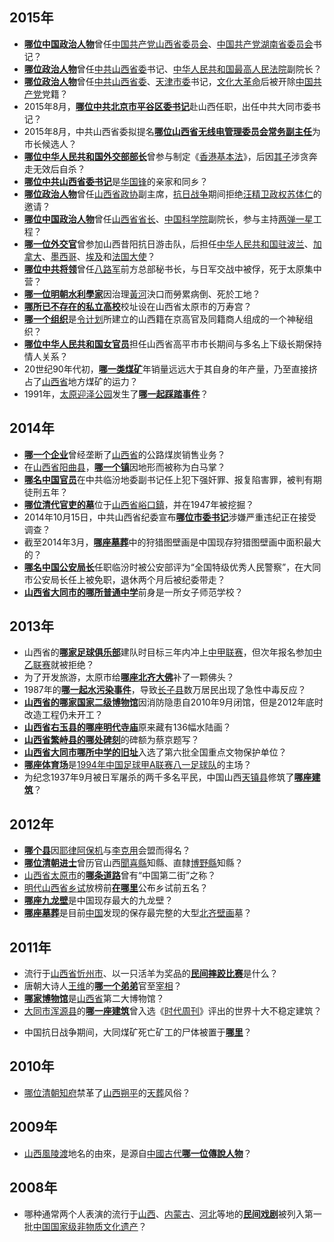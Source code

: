 == 2015年 ==
* '''[[王茂林|哪位中国政治人物]]'''曾任[[中国共产党山西省委员会|中国共产党山西省委员会]]、[[中国共产党湖南省委员会|中国共产党湖南省委员会]]书记？
* '''[[高克林|哪位政治人物]]'''曾任[[中共山西省委|中共山西省委]]书记、[[中华人民共和国最高人民法院|中华人民共和国最高人民法院]]副院长？
* '''[[解学恭|哪位政治人物]]'''曾任[[中共山西省委|中共山西省委]]、[[中共天津市委|天津市委]]书记，[[文化大革命|文化大革命]]后被开除[[中国共产党|中国共产党]]党籍？
* 2015年8月，'''[[张吉福|哪位中共北京市平谷区委书记]]'''赴山西任职，出任中共大同市委书记？
* 2015年8月，中共山西省委拟提名'''[[马彦平|哪位山西省无线电管理委员会常务副主任]]'''为市长候选人？
* '''[[姬鹏飞|哪位中华人民共和国外交部部长]]'''曾参与制定《[[香港基本法|香港基本法]]》，后因[[姬胜德|其子]]涉贪奔走无效后自杀？
* '''[[李立功_(1925年)|哪位中共山西省委书记]]'''是[[华国锋|华国锋]]的亲家和同乡？
* '''[[王梦龄|哪位政治人物]]'''曾任[[山西省政协|山西省政协]]副主席，[[抗日战争|抗日战争]]期间拒绝[[汪精卫政权|汪精卫政权]][[苏体仁|苏体仁]]的邀请？
* '''[[裴丽生|哪位中国政治人物]]'''曾任[[山西省省长|山西省省长]]、[[中国科学院|中国科学院]]副院长，参与主持[[两弹一星|两弹一星]]工程？
* '''[[姚广|哪一位外交官]]'''曾参加山西昔阳抗日游击队，后担任[[中国驻波兰大使列表|中华人民共和国驻波兰]]、[[中国驻加拿大大使列表|加拿大]]、[[中国驻墨西哥大使列表|墨西哥]]、[[中国驻埃及大使列表|埃及]]和[[中国驻法国大使列表|法国大使]]？
* '''[[张友清|哪位中共将领]]'''曾任[[八路军|八路军]]前方总部秘书长，与日军交战中被俘，死于太原集中营？
* '''[[劉東星|哪一位明朝水利學家]]'''因治理[[黃河|黃河]]決口而勞累病倒、死於工地？
* '''[[并州学院|哪所已不存在的私立高校]]'''校址设在山西省太原市的万寿宫？
* '''[[西山会|哪一个组织]]'''是[[令计划|令计划]]所建立的山西籍在京高官及同籍商人组成的一个神秘组织？
* '''[[杨晓波_(1971年出生)|哪位中华人民共和国女官员]]'''担任山西省高平市市长期间与多名上下级长期保持情人关系？
* 20世纪90年代初，'''[[军矿|哪一类煤矿]]'''年销量远远大于其自身的年产量，乃至直接挤占了[[山西省|山西省]]地方煤矿的运力？
* 1991年，[[太原迎泽公园|太原迎泽公园]]发生了'''[[1991年太原踩踏事件|哪一起踩踏事件]]'''？

== 2014年 ==
* '''[[山西煤销|哪一个企业]]'''曾经垄断了[[山西省|山西省]]的公路煤炭销售业务？
* 在[[山西省|山西省]][[阳曲县|阳曲县]]，'''[[泥屯镇|哪一个镇]]'''因地形而被称为白马掌？
* '''[[仪耀文|哪名中国官员]]'''在中共临汾地委副书记任上犯下强奸罪、报复陷害罪，被判有期徒刑五年？
* '''[[于成龍墓|哪位清代官吏的墓]]'''位于[[山西省|山西省]][[峪口鎮|峪口鎮]]，并在1947年被挖掘？
* 2014年10月15日，中共山西省纪委宣布'''[[丰立祥|哪位市委书记]]'''涉嫌严重违纪正在接受调查？
* 截至2014年3月，'''[[九原岗北朝壁画墓|哪座墓葬]]'''中的狩猎图壁画是中国现存狩猎图壁画中面积最大的？
* '''[[申公元|哪名中国公安局长]]'''任职临汾时被公安部评为“全国特级优秀人民警察”，在大同市公安局长任上被免职，退休两个月后被纪委带走？
* '''[[大同市第五中学|山西省大同市的哪所普通中学]]'''前身是一所女子师范学校？

== 2013年 ==
* 山西省的'''[[山西嘉怡足球俱樂部|哪家足球俱乐部]]'''建队时目标三年内冲上[[中甲联赛|中甲联赛]]，但次年报名参加[[中乙联赛|中乙联赛]]就被拒绝？
* 为了开发旅游，太原市给'''[[蒙山大佛|哪座北齐大佛]]'''补了一颗佛头？
* 1987年的'''[[1987年长子县化肥厂污染水源事故|哪一起水污染事件]]'''，导致[[长子县|长子县]]数万居民出现了急性中毒反应？
* '''[[晋城博物馆|山西省的哪家国家二级博物馆]]'''因消防隐患自2010年9月闭馆，但是2012年底时改造工程仍未开工？
* '''[[宝宁寺|山西省右玉县的哪座明代寺庙]]'''原来藏有136幅水陆画？
* '''[[大观圣作之碑_(繁峙)|山西省繁峙县的哪处碑刻]]'''的碑额为蔡京题写？
* '''[[山西省立第三中学旧址|山西省大同市哪所中学的旧址]]'''入选了第六批全国重点文物保护单位？
* '''[[山西省全民健身中心|哪座体育场]]'''是[[1994年中国足球甲A联赛|1994年中国足球甲A联赛]][[八一足球队|八一足球队]]的主场？
* 为纪念1937年9月被日军屠杀的两千多名平民，中国山西[[天镇县|天镇县]]修筑了'''[[天镇县蒙难同胞纪念塔|哪座建筑]]'''？

== 2012年 ==
* '''[[怀仁县|哪个县]]'''因[[耶律阿保机|耶律阿保机]]与[[李克用|李克用]]会盟而得名？
* '''[[韓維基|哪位清朝进士]]'''曾历官山西[[聞喜縣|聞喜縣]]知縣、直隸[[博野縣|博野縣]]知縣？
* [[山西省|山西省]][[太原市|太原市]]的'''[[迎泽大街|哪条道路]]'''曾有“中国第二街”之称？
* [[明代|明代]][[山西省|山西省]][[乡试|乡试]]放榜前'''[[唱经楼|在哪里]]'''公布乡试前五名？
* '''[[大同九龙壁|哪座九龙壁]]'''是中国现存最大的九龙壁？
* '''[[徐显秀墓|哪座墓葬]]'''是目前[[中国|中国]]发现的保存最完整的大型[[北齐|北齐]][[壁画|壁画]]墓？

== 2011年 ==
*流行于[[山西省|山西省]][[忻州市|忻州市]]、以一只活羊为奖品的'''[[挠羊赛|民间摔跤比赛]]'''是什么？
*唐朝大诗人[[王维|王维]]的'''[[王缙|哪一个弟弟]]'''官至[[宰相|宰相]]？
*'''[[大同市博物馆|哪家博物馆]]'''是[[山西省|山西省]]第二大博物馆？
*[[大同市|大同市]][[浑源县|浑源县]]的'''[[悬空寺|哪一座建筑]]'''曾入选《[[时代周刊|时代周刊]]》评出的世界十大不稳定建筑？
<!-- 2011.12-2011.09-->
* 中国抗日战争期间，大同煤矿死亡矿工的尸体被置于'''[[大同煤矿万人坑|哪里]]'''？

== 2010年 ==
* [[黃德濂|哪位清朝知府]]禁革了[[山西|山西]][[朔州市|朔平]]的[[天葬|天葬]]风俗？

== 2009年 ==
* [[山西|山西]][[風陵渡|風陵渡]]地名的由來，是源自[[中國古代|中國古代]]'''[[風后|哪一位傳說人物]]'''？

== 2008年 ==
* 哪种通常两个人表演的流行于[[山西|山西]]、[[内蒙古|内蒙古]]、[[河北|河北]]等地的'''[[二人台|民间戏剧]]'''被列入第一批[[中国国家级非物质文化遗产|中国国家级非物质文化遗产]]？